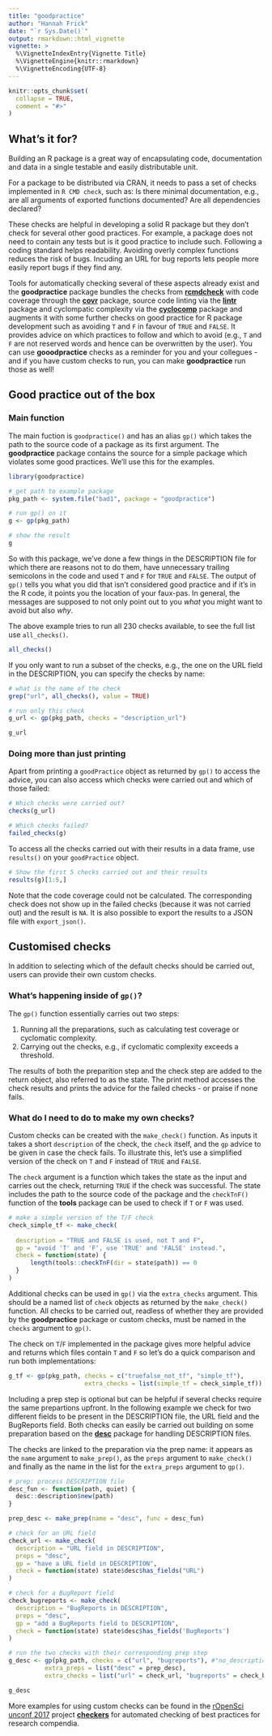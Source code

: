 ```yaml
---
title: "goodpractice"
author: "Hannah Frick"
date: "`r Sys.Date()`"
output: rmarkdown::html_vignette
vignette: >
  %\VignetteIndexEntry{Vignette Title}
  %\VignetteEngine{knitr::rmarkdown}
  %\VignetteEncoding{UTF-8}
---
```


```r
knitr::opts_chunk$set(
  collapse = TRUE,
  comment = "#>"
)
```

## What's it for?

Building an R package is a great way of encapsulating code, documentation and data in a single testable and easily distributable unit.

For a package to be distributed via CRAN, it needs to pass a set of checks implemented in `R CMD check`, such as: Is there minimal documentation, e.g., are all arguments of exported functions documented? Are all dependencies declared?

These checks are helpful in developing a solid R package but they don't check for several other good practices. For example, a package does not need to contain any tests but is it good practice to include such. Following a coding standard helps readability. Avoiding overly complex functions reduces the risk of bugs. Incuding an URL for bug reports lets people more easily report bugs if they find any. 

Tools for automatically checking several of these aspects already exist and the **goodpractice** package bundles the checks from [**rcmdcheck**](http://cran.r-project.org/package=rcmdcheck) with code coverage through the [**covr**](http://cran.r-project.org/package=covr) package, source code linting via the [**lintr**](http://cran.r-project.org/package=lintr) package and cyclompatic complexity via the [**cyclocomp**](http://cran.r-project.org/package=cyclocomp) package and augments it with some further checks on good practice for R package development such as avoiding `T` and `F` in favour of `TRUE` and `FALSE`. It provides advice on which practices to follow and which to avoid (e.g., `T` and `F` are not reserved words and hence can be overwritten by the user).
You can use **gooodpractice** checks as a reminder for you and your collegues - and if you have custom checks to run, you can make **goodpractice** run those as well!


## Good practice out of the box

### Main function

The main fuction is `goodpractice()` and has an alias `gp()` which takes the path to the source code of a package as its first argument. The **goodpractice** package contains the source for a simple package which violates some good practices. We'll use this for the examples.

```r
library(goodpractice)

# get path to example package
pkg_path <- system.file("bad1", package = "goodpractice")

# run gp() on it
g <- gp(pkg_path)

# show the result
g
```

So with this package, we've done a few things in the DESCRIPTION file for which there are reasons not to do them, have unnecessary trailing semicolons in the code and used `T` and `F` for `TRUE` and `FALSE`. The output of `gp()` tells you what you did that isn't considered good practice and if it's in the R code, it points you the location of your faux-pas. In general, the messages are supposed to not only point out to you _what_ you might want to avoid but also _why_.


The above example tries to run all 230 checks available, to see the full list use `all_checks()`.
```r
all_checks()
```
If you only want to run a subset of the checks, e.g., the one on the URL field in the DESCRIPTION, you can specify the checks by name:

```r
# what is the name of the check
grep("url", all_checks(), value = TRUE)

# run only this check
g_url <- gp(pkg_path, checks = "description_url")

g_url
```

### Doing more than just printing

Apart from printing a `goodPractice` object as returned by `gp()` to access the advice, you can also access which checks were carried out and which of those failed:

```r
# Which checks were carried out?
checks(g_url)

# Which checks failed?
failed_checks(g)
```

To access all the checks carried out with their results in a data frame, use `results()` on your `goodPractice` object.

```r
# Show the first 5 checks carried out and their results
results(g)[1:5,]
```

Note that the code coverage could not be calculated. The corresponding check does not show up in the failed checks (because it was not carried out) and the result is `NA`. It is also possible to export the results to a JSON file with `export_json()`.


## Customised checks

In addition to selecting which of the default checks should be carried out, users can provide their own custom checks. 

### What's happening inside of `gp()`?

The `gp()` function essentially carries out two steps:

1. Running all the preparations, such as calculating test coverage or cyclomatic complexity.
2. Carrying out the checks, e.g., if cyclomatic complexity exceeds a threshold.

The results of both the preparition step and the check step are added to the return object, also referred to as the state. The print method accesses the check results and prints the advice for the failed checks - or praise if none fails.


### What do I need to do to make my own checks?

Custom checks can be created with the `make_check()` function. As inputs it takes a short `description` of the check, the `check` itself, and the `gp` advice to be given in case the check fails. To illustrate this, let's use a simplified version of the check on `T` and `F` instead of `TRUE` and `FALSE`. 

The `check` argument is a function which takes the state as the input and carries out the check, returning `TRUE` if the check was successful. The state includes the path to the source code of the package and the `checkTnF()` function of the **tools** package can be used to check if `T` or `F` was used. 

```r
# make a simple version of the T/F check
check_simple_tf <- make_check(
  
  description = "TRUE and FALSE is used, not T and F",
  gp = "avoid 'T' and 'F', use 'TRUE' and 'FALSE' instead.",
  check = function(state) {
      length(tools::checkTnF(dir = state$path)) == 0
  }
)
```

Additional checks can be used in `gp()` via the `extra_checks` argument. This should be a named list of `check` objects as returned by the `make_check()` function. All checks to be carried out, readless of whether they are provided by the **goodpractice** package or custom checks, must be named in the `checks` argument to `gp()`.

The check on `T`/`F` implemented in the package gives more helpful advice and returns which files contain `T` and `F` so let's do a quick comparison and run both implementations:

```r
g_tf <- gp(pkg_path, checks = c("truefalse_not_tf", "simple_tf"),
                     extra_checks = list(simple_tf = check_simple_tf))
```

Including a prep step is optional but can be helpful if several checks require the same prepartions upfront. In the following example we check for two different fields to be present in the DESCRIPTION file, the URL field and the BugReports field. Both checks can easily be carried out building on some preparation based on the [**desc**](https://cran.r-project.org/package=desc) package for handling DESCRIPTION files.

The checks are linked to the preparation via the prep name: it appears as the `name` argument to `make_prep()`, as the `preps` argument to `make_check()` and finally as the name in the list for the `extra_preps` argument to `gp()`.

```r
# prep: process DESCRIPTION file
desc_fun <- function(path, quiet) {
  desc::description$new(path)
}

prep_desc <- make_prep(name = "desc", func = desc_fun)

# check for an URL field
check_url <- make_check(
  description = "URL field in DESCRIPTION",
  preps = "desc",
  gp = "have a URL field in DESCRIPTION",
  check = function(state) state$desc$has_fields("URL")
)

# check for a BugReport field
check_bugreports <- make_check(
  description = "BugReports in DESCRIPTION",
  preps = "desc",
  gp = "add a BugReports field to DESCRIPTION",
  check = function(state) state$desc$has_fields('BugReports')
)

# run the two checks with their corresponding prep step
g_desc <- gp(pkg_path, checks = c("url", "bugreports"), #"no_description_depends"
          extra_preps = list("desc" = prep_desc),
          extra_checks = list("url" = check_url, "bugreports" = check_bugreports))

g_desc
```

More examples for using custom checks can be found in the [rOpenSci unconf 2017](http://unconf17.ropensci.org/) project [**checkers**](https://github.com/ropenscilabs/checkers) for automated checking of best practices for research compendia.